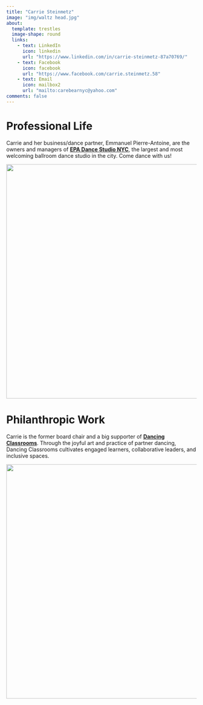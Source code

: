 ```yaml
---
title: "Carrie Steinmetz"
image: "img/waltz head.jpg"
about:
  template: trestles
  image-shape: round
  links:
    - text: LinkedIn
      icon: linkedin
      url: "https://www.linkedin.com/in/carrie-steinmetz-87a70769/"
    - text: Facebook
      icon: facebook
      url: "https://www.facebook.com/carrie.steinmetz.58"
    - text: Email
      icon: mailbox2
      url: "mailto:carebearnyc@yahoo.com"
comments: false
---
```


::: column-page
# Professional Life

Carrie and her business/dance partner, Emmanuel Pierre-Antoine, are the owners and managers of [**EPA Dance Studio NYC**](https://www.epadancestudionyc.com/), the largest and most welcoming ballroom dance studio in the city. Come dance with us!

[![](img/dancing%20in%20green.PNG){width="620"}](https://www.epadancestudionyc.com/)

# Philanthropic Work

Carrie is the former board chair and a big supporter of [**Dancing Classrooms**](https://dancingclassrooms.org/). Through the joyful art and practice of partner dancing, Dancing Classrooms cultivates engaged learners, collaborative leaders, and inclusive spaces.

[![](img/dc1.jpg){width="620"}](https://dancingclassrooms.org/)
:::
